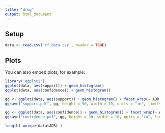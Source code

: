 ```yaml
---
title: "drug"
output: html_document
---
```


## Setup

```r
data <- read.csv('cf_data.csv', header = TRUE)
```

## Plots

You can also embed plots, for example:

```r
library('ggplot2')
ggplot(data, aes(support)) + geom_histogram() 
ggplot(data, aes(confidence)) + geom_histogram() 

gg <- ggplot(data, aes(support)) + geom_histogram() + facet_wrap(~ ADR, ncol = 4)
ggsave("support.pdf", gg, height = 90, width = 10, units = "in", limitsize = FALSE)

gg <- ggplot(data, aes(confidence)) + geom_histogram() + facet_wrap(~ ADR, ncol = 4)
ggsave("confidence.pdf", gg, height = 90, width = 10, units = "in", limitsize = FALSE)

length( unique(data$ADR) )

```